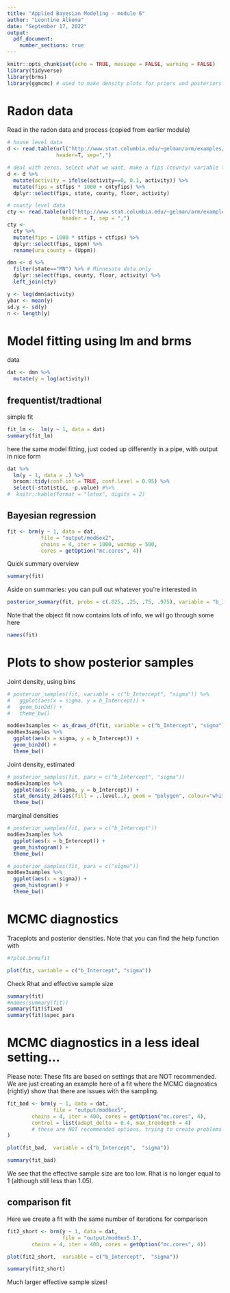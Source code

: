 ```yaml
---
title: "Applied Bayesian Modeling - module 6"
author: "Leontine Alkema"
date: "September 17, 2022"
output: 
  pdf_document:
    number_sections: true
---
```


```r
knitr::opts_chunk$set(echo = TRUE, message = FALSE, warning = FALSE)
library(tidyverse)
library(brms)
library(ggmcmc) # used to make density plots for priors and posteriors 

```

# Radon data 

Read in the radon data and process (copied from earlier module)
```r
# house level data
d <- read.table(url("http://www.stat.columbia.edu/~gelman/arm/examples/radon/srrs2.dat"), 
                header=T, sep=",")

# deal with zeros, select what we want, make a fips (county) variable to match on 
d <- d %>% 
  mutate(activity = ifelse(activity==0, 0.1, activity)) %>% 
  mutate(fips = stfips * 1000 + cntyfips) %>%   
  dplyr::select(fips, state, county, floor, activity)

# county level data
cty <- read.table(url("http://www.stat.columbia.edu/~gelman/arm/examples/radon/cty.dat"), 
                  header = T, sep = ",")
cty <- 
  cty %>% 
  mutate(fips = 1000 * stfips + ctfips) %>% 
  dplyr::select(fips, Uppm) %>%
  rename(ura_county = (Uppm))

dmn <- d %>% 
  filter(state=="MN") %>% # Minnesota data only
  dplyr::select(fips, county, floor, activity) %>% 
  left_join(cty) 

y <- log(dmn$activity)
ybar <- mean(y)
sd.y <- sd(y)
n <- length(y)

```


# Model fitting using lm and brms

data 
```r
dat <- dmn %>%
  mutate(y = log(activity))
```


## frequentist/tradtional

simple fit 
```r
fit_lm <-  lm(y ~ 1, data = dat) 
summary(fit_lm)
```

here the same model fitting, just coded up differently in a pipe, with output in nice form
```r
dat %>%
  lm(y ~ 1, data = .) %>%
  broom::tidy(conf.int = TRUE, conf.level = 0.95) %>%
  select(-statistic, -p.value) #%>%
#  knitr::kable(format = "latex", digits = 2)

```


## Bayesian regression 
```r
fit <- brm(y ~ 1, data = dat, 
           file = "output/mod6ex2", 
           chains = 4, iter = 1000, warmup = 500, 
           cores = getOption("mc.cores", 4))
```


Quick summary overview
```r
summary(fit) 
```

Aside on summaries: you can pull out whatever you're interested in
```r
posterior_summary(fit, probs = c(.025, .25, .75, .975), variable = "b_Intercept")
```


Note that the object fit now contains lots of info, we will go through some here 
```r
names(fit)
```

# Plots to show posterior samples

Joint density, using bins
```r
# posterior_samples(fit, variable = c("b_Intercept", "sigma")) %>%
#   ggplot(aes(x = sigma, y = b_Intercept)) +
#   geom_bin2d() +
#   theme_bw()

mod6ex3samples <- as_draws_df(fit, variable = c("b_Intercept", "sigma"))
mod6ex3samples %>% 
  ggplot(aes(x = sigma, y = b_Intercept)) +
  geom_bin2d() +
  theme_bw()


```

Joint density, estimated
```r
# posterior_samples(fit, pars = c("b_Intercept", "sigma"))
mod6ex3samples %>% 
  ggplot(aes(x = sigma, y = b_Intercept)) +
  stat_density_2d(aes(fill = ..level..), geom = "polygon", colour="white")+
  theme_bw()

```


marginal densities
```r
# posterior_samples(fit, pars = c("b_Intercept"))
mod6ex3samples %>% 
  ggplot(aes(x = b_Intercept)) +
  geom_histogram() +
  theme_bw()
```

```r
# posterior_samples(fit, pars = c("sigma"))
mod6ex3samples %>% 
  ggplot(aes(x = sigma)) +
  geom_histogram() +
  theme_bw()
```



# MCMC diagnostics 
Traceplots and posterior densities. Note that you can find the help function with 
```r
#?plot.brmsfit
```

```r
plot(fit, variable = c("b_Intercept", "sigma")) 
```

Check Rhat and effective sample size
```r
summary(fit) 
#names(summary(fit))
summary(fit)$fixed
summary(fit)$spec_pars
```



# MCMC diagnostics in a less ideal setting...

Please note: These fits are based on settings that are NOT recommended. We are just creating an example here of a fit where the MCMC diagnostics (rightly) show that there are issues with the sampling. 
```r
fit_bad <- brm(y ~ 1, data = dat, 
               file = "output/mod6ex5", 
        chains = 4, iter = 400, cores = getOption("mc.cores", 4),
        control = list(adapt_delta = 0.4, max_treedepth = 4)
        # these are NOT recommended options, trying to create problems here!
)
```


```r
plot(fit_bad,  variable = c("b_Intercept",  "sigma")) 
```
```r
summary(fit_bad)
```

We see that the effective sample size are too low. Rhat is no longer equal to 1 (although still less than 1.05). 


## comparison fit

Here we create a fit with the same number of iterations for comparison 
```r
fit2_short <- brm(y ~ 1, data = dat, 
                  file = "output/mod6ex5.1", 
        chains = 4, iter = 400, cores = getOption("mc.cores", 4))
```


```r
plot(fit2_short,  variable = c("b_Intercept",  "sigma")) 
```

```r
summary(fit2_short)
```


Much larger effective sample sizes! 